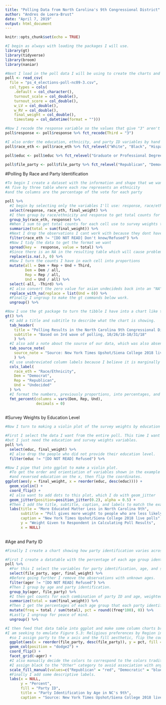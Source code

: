 ```yaml
---
title: "Polling Data from North Carolina's 9th Congressional District"
author: "Andres de Loera-Brust"
date: "April 7, 2019"
output: html_document
---
```


```r
knitr::opts_chunk$set(echo = TRUE)

#I begin as always with loading the packages I will use.
library(gt)
library(tidyverse)
library(broom)
library(naniar)

#Next I load in the poll data I will be using to create the charts and tables. 
poll <- read_csv(
  file = "ps_4_elections-poll-nc09-3.csv",
  col_types = cols(
    .default = col_character(),
    turnout_scale = col_double(),
    turnout_score = col_double(),
    w_LV = col_double(),
    w_RV = col_double(),
    final_weight = col_double(),
    timestamp = col_datetime(format = "")))

#Now I recode the response variable so the values that give "3" aren't problematic later on.
poll$response <- poll$response %>% fct_recode(Third = "3")

#I also order the education, ethnicity, and party ID variables by hand because I will want them ordered later.
poll$race_eth <- poll$race_eth %>% fct_relevel("White", "Black", "Hispanic", "Asian", "Other")

poll$educ <- poll$educ %>% fct_relevel("Graduate or Professional Degree", "Bachelors' degree", "Some college or trade school", "High school", "Grade school")

poll$file_party <- poll$file_party %>% fct_relevel("Republican", "Democratic", "Other")

```

#Polling By Race and Party Identification

```r
#To begin I create a dataset with the information and shape that we want: 
#A five by three table where each row represents an ethnicity 
#and the columns are the percentage of the vote for each party 

poll %>% 
  #I begin by selecting only the variables I'll use: response, race/ethnicity, and the survey weights.
  select(response, race_eth, final_weight) %>% 
  #I then group by race/ethnicity and response to get total counts for each cell.
  group_by(race_eth, response) %>% 
  #When I sum to get total counts for each cell use to survey weights to make sure my results are representative.
  summarize(total = sum(final_weight)) %>%   
  #Next I drop the observations I cant work with because they dont have one of the key variables.
  filter(race_eth != "[DO NOT READ] Don't know/Refused") %>%
  #Now I tidy the data to get the format we want
  spread(key =  response, value = total) %>%
  #Since there is an NA in the resulting table which will cause problems later I replace NA's with zeros.
  replace(is.na(.), 0) %>%
  #Now I turn the counts I have in each cell into proportions
  mutate(all = Dem + Rep + Und + Third, 
         Dem = Dem / all,
         Rep = Rep / all,
         Und = Und / all) %>% 
  select(-all, -Third) %>%
  #I also convert the zero value for asian undecideds back into an "NA". 
  replace_with_na(replace = list(Und = 0)) %>%
  #Finally I ungroup to make the gt commands below work. 
  ungroup() %>%

#Now I use the gt package to turn the tibble I have into a chart like the one in the PSet description
gt() %>%
  #I add a title and subtitle to describe what the chart is showing.
  tab_header(
    title = "Polling Results in the North Carolina 9th Congressional District",
    subtitle = "Based on 3rd wave of polling, 10/26/18-10/31/18"
    ) %>% 
  #I also add a note about the source of our data, which was also absent from the example. 
  tab_source_note(
    source_note = "Source: New York Times Upshot/Siena College 2018 live polls"
    ) %>%
  #I use unabreviated column labels because I believe it is marginally clearer. 
  cols_label(
    race_eth = "Race/Ethnicity",
    Dem = "Democrat",
    Rep = "Republican",
    Und = "Undecided"
  ) %>%
  #I format the numbers, previously proportions, into percentages, and round to integer values.
  fmt_percent(columns = vars(Dem, Rep, Und),
              decimals = 0) 
  
```

#Survey Weights by Education Level
```r
#Now I turn to making a violin plot of the survey weights by education level.

#First I select the data I want from the entire poll. This time I want to keep the individual observations 
#but I just need the education and survey weights variables.
poll %>%
  select(educ, final_weight) %>%
  #I also drop the people who did not provide their education level. 
  filter(educ != "[DO NOT READ] Refused") %>%

#Now I pipe that into ggplot to make a violin plot. 
  #To get the order and orientiation of variables shown in the example I have to place weight on the y axis 
  #and reversed education on the x, then flip the coordinates. 
ggplot(aes(y = final_weight, x = reorder(educ, desc(educ)))) + 
  geom_violin() + 
  coord_flip() +
  #I also want to add dots to this plot, which I do with geom_jitter
  geom_jitter(position=position_jitter(0.2), alpha = 0.5) +
  #Then I add the title, subtitle, caption, and labels to match the example. 
  labs(title = "More Educated Matter Less in North Carolina 9th", 
       subtitle = "Poll gives more weight to people who are less likely to participate in polls",
       caption = "New York Times Upshot/Siena College 2018 live polls",
       y = "Weight Given to Respondent in Calculating Poll Results",
       x = NULL) 
  
```

#Age and Party ID

```r
#Finally I create a chart showing how party identification varies across ages. 

#First I create a datatable with the percentage of each age group identifying with each party
poll %>% 
  #For this I select the variables for party identification, age, and survey weight. 
  select(file_party, ager, final_weight) %>% 
  #Before going further I remove the observations with unknown ages.
  filter(ager != "[DO NOT READ] Refused") %>% 
  #Then I group by age and party identification.
  group_by(ager, file_party) %>% 
  #I then get counts for each combination of party ID and age, weighted by the survey weights.
  summarize(total = sum(final_weight)) %>%   
  #Then I get the percentages of each age group that each party identification category represents.
  mutate(freq = total / sum(total), pct = round((freq*100), 0)) %>%
  #Lastly I ungroup for peace of mind. 
  ungroup() %>%

#I then feed that data table into ggplot and make some column charts broken down by age group. 
#I am seeking to emulate Figure 5.3: Religious preferences by Region in the data visualization textbook, 
  #so I assign party to the x axis and the fill aesthetic, flip the coordinates, and facet the grid by age group. 
  ggplot(aes(x = reorder(file_party, desc(file_party)), y = pct, fill = file_party)) + 
  geom_col(position = "dodge2") + 
  coord_flip() + 
  facet_grid(~ager) + 
  #I also manually decide the colors to correspond to the colors traditionally associated with the parties. 
  #I assign black to the "Other" category to avoid association with any particular third party or partisan lean.
  scale_fill_manual(values=c("Republican" = "red", "Democratic" = "blue", "Other" = "black")) +
  #Finally I add some descriptive labels. 
  labs(x = NULL, 
       y = "Percent", 
       fill = "Party ID",
       title = "Party Identification by Age in NC's 9th",
       caption = "Source: New York Times Upshot/Siena College 2018 live polls") 
  
```

